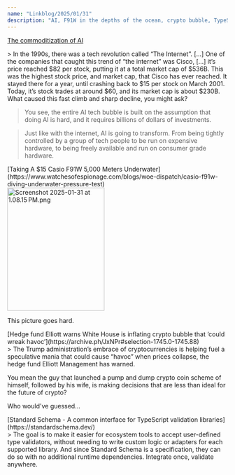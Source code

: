 ```yaml
---
name: "Linkblog/2025/01/31"
description: "AI, F91W in the depths of the ocean, crypto bubble, TypeScript."
---
```


[The commoditization of AI](https://yieldcode.blog/post/the-commoditization-of-ai/)

<div class="ml-[calc(1*1rem)] mb-8">
> In the 1990s, there was a tech revolution called “The Internet”. [...] One of the companies that caught this trend of “the internet” was Cisco, [...] it’s price reached $82 per stock, putting it at a total market cap of $536B. This was the highest stock price, and market cap, that Cisco has ever reached. It stayed there for a year, until crashing back to $15 per stock on March 2001. Today, it’s stock trades at around $60, and its market cap is about $230B. What caused this fast climb and sharp decline, you might ask?

> You see, the entire AI tech bubble is built on the assumption that doing AI is hard, and it requires billions of dollars of investments.

> Just like with the internet, AI is going to transform. From being tightly controlled by a group of tech people to be run on expensive hardware, to being freely available and run on consumer grade hardware.

</div>
[Taking A $15 Casio F91W 5,000 Meters Underwater](https://www.watchesofespionage.com/blogs/woe-dispatch/casio-f91w-diving-underwater-pressure-test)

<div class="ml-[calc(1*1rem)] mb-8">
<img src='/asset/Screenshot_2025-01-31_at_1.08.15 PM_1738341498539_0.png' alt='Screenshot 2025-01-31 at 1.08.15 PM.png' height='281' width='222' />

This picture goes hard.

</div>
[Hedge fund Elliott warns White House is inflating crypto bubble that ‘could wreak havoc’](https://archive.ph/JxNPr#selection-1745.0-1745.88)

<div class="ml-[calc(1*1rem)] mb-8">
> The Trump administration’s embrace of cryptocurrencies is helping fuel a speculative mania that could cause “havoc” when prices collapse, the hedge fund Elliott Management has warned.

You mean the guy that launched a pump and dump crypto coin scheme of himself, followed by his wife, is making decisions that are less than ideal for the future of crypto?

Who would've guessed...

</div>
[Standard Schema - A common interface for TypeScript validation libraries](https://standardschema.dev/)

<div class="ml-[calc(1*1rem)] mb-8">
> The goal is to make it easier for ecosystem tools to accept user-defined type validators, without needing to write custom logic or adapters for each supported library. And since Standard Schema is a specification, they can do so with no additional runtime dependencies. Integrate once, validate anywhere.

</div>
